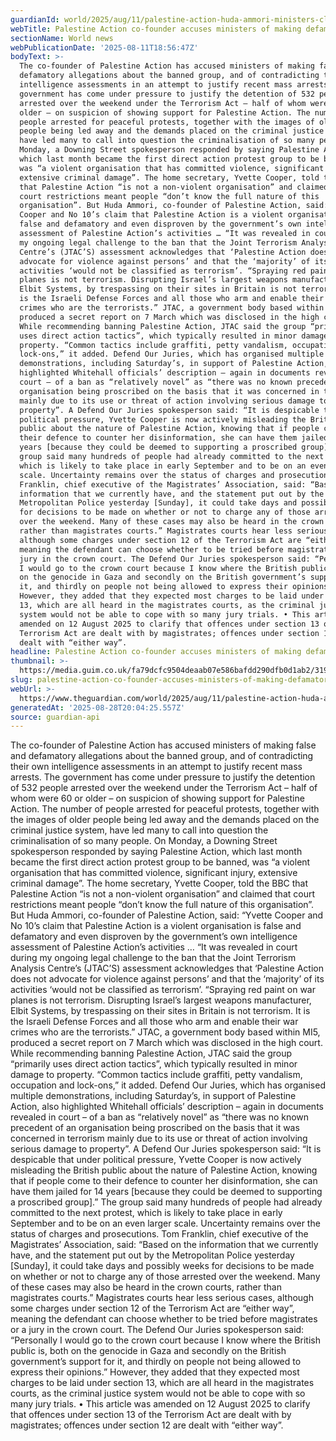 ```yaml
---
guardianId: world/2025/aug/11/palestine-action-huda-ammori-ministers-claims
webTitle: Palestine Action co-founder accuses ministers of making defamatory claims
sectionName: World news
webPublicationDate: '2025-08-11T18:56:47Z'
bodyText: >-
  The co-founder of Palestine Action has accused ministers of making false and
  defamatory allegations about the banned group, and of contradicting their own
  intelligence assessments in an attempt to justify recent mass arrests. The
  government has come under pressure to justify the detention of 532 people
  arrested over the weekend under the Terrorism Act – half of whom were 60 or
  older – on suspicion of showing support for Palestine Action. The number of
  people arrested for peaceful protests, together with the images of older
  people being led away and the demands placed on the criminal justice system,
  have led many to call into question the criminalisation of so many people. On
  Monday, a Downing Street spokesperson responded by saying Palestine Action,
  which last month became the first direct action protest group to be banned,
  was “a violent organisation that has committed violence, significant injury,
  extensive criminal damage”. The home secretary, Yvette Cooper, told the BBC
  that Palestine Action “is not a non-violent organisation” and claimed that
  court restrictions meant people “don’t know the full nature of this
  organisation”. But Huda Ammori, co-founder of Palestine Action, said: “Yvette
  Cooper and No 10’s claim that Palestine Action is a violent organisation is
  false and defamatory and even disproven by the government’s own intelligence
  assessment of Palestine Action’s activities … “It was revealed in court during
  my ongoing legal challenge to the ban that the Joint Terrorism Analysis
  Centre’s (JTAC’S) assessment acknowledges that ‘Palestine Action does not
  advocate for violence against persons’ and that the ‘majority’ of its
  activities ‘would not be classified as terrorism’. “Spraying red paint on war
  planes is not terrorism. Disrupting Israel’s largest weapons manufacturer,
  Elbit Systems, by trespassing on their sites in Britain is not terrorism. It
  is the Israeli Defense Forces and all those who arm and enable their war
  crimes who are the terrorists.” JTAC, a government body based within MI5,
  produced a secret report on 7 March which was disclosed in the high court.
  While recommending banning Palestine Action, JTAC said the group “primarily
  uses direct action tactics”, which typically resulted in minor damage to
  property. “Common tactics include graffiti, petty vandalism, occupation and
  lock-ons,” it added. Defend Our Juries, which has organised multiple
  demonstrations, including Saturday’s, in support of Palestine Action, also
  highlighted Whitehall officials’ description – again in documents revealed in
  court – of a ban as “relatively novel” as “there was no known precedent of an
  organisation being proscribed on the basis that it was concerned in terrorism
  mainly due to its use or threat of action involving serious damage to
  property”. A Defend Our Juries spokesperson said: “It is despicable that under
  political pressure, Yvette Cooper is now actively misleading the British
  public about the nature of Palestine Action, knowing that if people come to
  their defence to counter her disinformation, she can have them jailed for 14
  years [because they could be deemed to supporting a proscribed group].” The
  group said many hundreds of people had already committed to the next protest,
  which is likely to take place in early September and to be on an even larger
  scale. Uncertainty remains over the status of charges and prosecutions. Tom
  Franklin, chief executive of the Magistrates’ Association, said: “Based on the
  information that we currently have, and the statement put out by the
  Metropolitan Police yesterday [Sunday], it could take days and possibly weeks
  for decisions to be made on whether or not to charge any of those arrested
  over the weekend. Many of these cases may also be heard in the crown courts,
  rather than magistrates courts.” Magistrates courts hear less serious cases,
  although some charges under section 12 of the Terrorism Act are “either way”,
  meaning the defendant can choose whether to be tried before magistrates or a
  jury in the crown court. The Defend Our Juries spokesperson said: “Personally
  I would go to the crown court because I know where the British public is, both
  on the genocide in Gaza and secondly on the British government’s support for
  it, and thirdly on people not being allowed to express their opinions.”
  However, they added that they expected most charges to be laid under section
  13, which are all heard in the magistrates courts, as the criminal justice
  system would not be able to cope with so many jury trials. • This article was
  amended on 12 August 2025 to clarify that offences under section 13 of the
  Terrorism Act are dealt with by magistrates; offences under section 12 are
  dealt with “either way”.
headline: Palestine Action co-founder accuses ministers of making defamatory claims
thumbnail: >-
  https://media.guim.co.uk/fa79dcfc9504deaab07e586bafdd290dfb0d1ab2/319_114_3731_2985/500.jpg
slug: palestine-action-co-founder-accuses-ministers-of-making-defamatory-claims
webUrl: >-
  https://www.theguardian.com/world/2025/aug/11/palestine-action-huda-ammori-ministers-claims
generatedAt: '2025-08-28T20:04:25.557Z'
source: guardian-api
---
```

The co-founder of Palestine Action has accused ministers of making false and defamatory allegations about the banned group, and of contradicting their own intelligence assessments in an attempt to justify recent mass arrests. The government has come under pressure to justify the detention of 532 people arrested over the weekend under the Terrorism Act – half of whom were 60 or older – on suspicion of showing support for Palestine Action. The number of people arrested for peaceful protests, together with the images of older people being led away and the demands placed on the criminal justice system, have led many to call into question the criminalisation of so many people. On Monday, a Downing Street spokesperson responded by saying Palestine Action, which last month became the first direct action protest group to be banned, was “a violent organisation that has committed violence, significant injury, extensive criminal damage”. The home secretary, Yvette Cooper, told the BBC that Palestine Action “is not a non-violent organisation” and claimed that court restrictions meant people “don’t know the full nature of this organisation”. But Huda Ammori, co-founder of Palestine Action, said: “Yvette Cooper and No 10’s claim that Palestine Action is a violent organisation is false and defamatory and even disproven by the government’s own intelligence assessment of Palestine Action’s activities … “It was revealed in court during my ongoing legal challenge to the ban that the Joint Terrorism Analysis Centre’s (JTAC’S) assessment acknowledges that ‘Palestine Action does not advocate for violence against persons’ and that the ‘majority’ of its activities ‘would not be classified as terrorism’. “Spraying red paint on war planes is not terrorism. Disrupting Israel’s largest weapons manufacturer, Elbit Systems, by trespassing on their sites in Britain is not terrorism. It is the Israeli Defense Forces and all those who arm and enable their war crimes who are the terrorists.” JTAC, a government body based within MI5, produced a secret report on 7 March which was disclosed in the high court. While recommending banning Palestine Action, JTAC said the group “primarily uses direct action tactics”, which typically resulted in minor damage to property. “Common tactics include graffiti, petty vandalism, occupation and lock-ons,” it added. Defend Our Juries, which has organised multiple demonstrations, including Saturday’s, in support of Palestine Action, also highlighted Whitehall officials’ description – again in documents revealed in court – of a ban as “relatively novel” as “there was no known precedent of an organisation being proscribed on the basis that it was concerned in terrorism mainly due to its use or threat of action involving serious damage to property”. A Defend Our Juries spokesperson said: “It is despicable that under political pressure, Yvette Cooper is now actively misleading the British public about the nature of Palestine Action, knowing that if people come to their defence to counter her disinformation, she can have them jailed for 14 years [because they could be deemed to supporting a proscribed group].” The group said many hundreds of people had already committed to the next protest, which is likely to take place in early September and to be on an even larger scale. Uncertainty remains over the status of charges and prosecutions. Tom Franklin, chief executive of the Magistrates’ Association, said: “Based on the information that we currently have, and the statement put out by the Metropolitan Police yesterday [Sunday], it could take days and possibly weeks for decisions to be made on whether or not to charge any of those arrested over the weekend. Many of these cases may also be heard in the crown courts, rather than magistrates courts.” Magistrates courts hear less serious cases, although some charges under section 12 of the Terrorism Act are “either way”, meaning the defendant can choose whether to be tried before magistrates or a jury in the crown court. The Defend Our Juries spokesperson said: “Personally I would go to the crown court because I know where the British public is, both on the genocide in Gaza and secondly on the British government’s support for it, and thirdly on people not being allowed to express their opinions.” However, they added that they expected most charges to be laid under section 13, which are all heard in the magistrates courts, as the criminal justice system would not be able to cope with so many jury trials. • This article was amended on 12 August 2025 to clarify that offences under section 13 of the Terrorism Act are dealt with by magistrates; offences under section 12 are dealt with “either way”.
